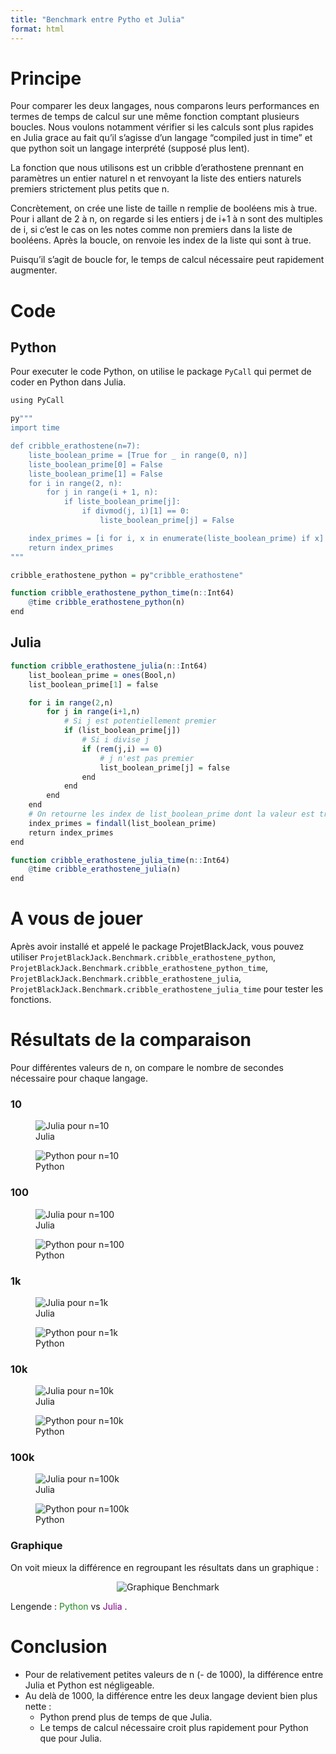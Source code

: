 ```yaml
---
title: "Benchmark entre Pytho et Julia"
format: html
---
```

# Principe
Pour comparer les deux langages, nous comparons leurs performances en termes de temps de calcul sur une même fonction comptant plusieurs boucles. Nous voulons notamment vérifier si les calculs sont plus rapides en Julia grace au fait qu'il s'agisse d'un langage "compiled just in time" et que python soit un langage interprété (supposé plus lent).

La fonction que nous utilisons est un cribble d'erathostene prennant en paramètres un entier naturel n et renvoyant la liste des entiers naturels premiers strictement plus petits que n.

Concrètement, on crée une liste de taille n remplie de booléens mis à true. Pour i allant de 2 à n, on regarde si les entiers j de i+1 à n sont des multiples de i, si c'est le cas on les notes comme non premiers dans la liste de booléens. Après la boucle, on renvoie les index de la liste qui sont à true.

Puisqu'il s'agit de boucle for, le temps de calcul nécessaire peut rapidement augmenter.

# Code

## Python
Pour executer le code Python, on utilise  le package `PyCall` qui permet de coder en Python dans Julia.

```r
using PyCall

py"""
import time

def cribble_erathostene(n=7):
    liste_boolean_prime = [True for _ in range(0, n)]
    liste_boolean_prime[0] = False
    liste_boolean_prime[1] = False
    for i in range(2, n):
        for j in range(i + 1, n):
            if liste_boolean_prime[j]:
                if divmod(j, i)[1] == 0:
                    liste_boolean_prime[j] = False

    index_primes = [i for i, x in enumerate(liste_boolean_prime) if x]
    return index_primes
"""

cribble_erathostene_python = py"cribble_erathostene"

function cribble_erathostene_python_time(n::Int64)
    @time cribble_erathostene_python(n)
end
```

## Julia
```r
function cribble_erathostene_julia(n::Int64)
    list_boolean_prime = ones(Bool,n)
    list_boolean_prime[1] = false

    for i in range(2,n)
        for j in range(i+1,n)
            # Si j est potentiellement premier
            if (list_boolean_prime[j])
                # Si i divise j
                if (rem(j,i) == 0)
                    # j n'est pas premier
                    list_boolean_prime[j] = false
                end
            end
        end
    end
    # On retourne les index de list_boolean_prime dont la valeur est true.
    index_primes = findall(list_boolean_prime)
    return index_primes
end

function cribble_erathostene_julia_time(n::Int64)
    @time cribble_erathostene_julia(n)
end
```

# A vous de jouer
Après avoir installé et appelé le package ProjetBlackJack, vous pouvez utiliser `ProjetBlackJack.Benchmark.cribble_erathostene_python`, `ProjetBlackJack.Benchmark.cribble_erathostene_python_time`, `ProjetBlackJack.Benchmark.cribble_erathostene_julia`, `ProjetBlackJack.Benchmark.cribble_erathostene_julia_time` pour tester les fonctions.

# Résultats de la comparaison

Pour différentes valeurs de n, on compare le nombre de secondes nécessaire pour chaque langage.

### 10
<div class="two-images">
<figure>
    <img src="images/julia_10.png" alt="Julia pour n=10" style="max-width: 80%; max-height: 80%;">
    <figcaption>Julia</figcaption>
  </figure>
  <figure>
    <img src="images/python_10.png" alt="Python pour n=10" style="max-width: 80%; max-height: 80%;">
    <figcaption>Python</figcaption>
  </figure>
</div>

### 100
<div class="two-images">
<figure>
    <img src="images/julia_100.png" alt="Julia pour n=100" style="max-width: 80%; max-height: 80%;">
    <figcaption>Julia</figcaption>
  </figure>
  <figure>
    <img src="images/python_100.png" alt="Python pour n=100" style="max-width: 80%; max-height: 80%;">
    <figcaption>Python</figcaption>
  </figure>
</div>

### 1k
<div class="two-images">
<figure>
    <img src="images/julia_1k.png" alt="Julia pour n=1k" style="max-width: 80%; max-height: 80%;">
    <figcaption>Julia</figcaption>
  </figure>
  <figure>
    <img src="images/python_1k.png" alt="Python pour n=1k" style="max-width: 80%; max-height: 80%;">
    <figcaption>Python</figcaption>
  </figure>
</div>

### 10k
<div class="two-images">
<figure>
    <img src="images/julia_10k.png" alt="Julia pour n=10k" style="max-width: 80%; max-height: 80%;">
    <figcaption>Julia</figcaption>
  </figure>
  <figure>
    <img src="images/python_10k.png" alt="Python pour n=10k" style="max-width: 80%; max-height: 80%;">
    <figcaption>Python</figcaption>
  </figure>
</div>

### 100k
<div class="two-images">
<figure>
    <img src="images/julia_100k.png" alt="Julia pour n=100k" style="max-width: 80%; max-height: 80%;">
    <figcaption>Julia</figcaption>
  </figure>
  <figure>
    <img src="images/python_100k.png" alt="Python pour n=100k"  style="max-width: 80%; max-height: 80%;">
    <figcaption>Python</figcaption>
  </figure>
</div>

### Graphique
On voit mieux la différence en regroupant les résultats dans un graphique :

<div style="text-align: center;">
  <img src="images/graphique_benchmark.png" alt="Graphique Benchmark" style="max-width: 60%; max-height: 60%;">
</div>
Lengende : <font color="forestgreen"> Python </font> vs <font color="purple"> Julia </font>. 

# Conclusion
- Pour de relativement petites valeurs de n (- de 1000), la différence entre Julia et Python est négligeable.
- Au delà de 1000, la différence entre les deux langage devient bien plus nette :
    - Python prend plus de temps de que Julia.
    - Le temps de calcul nécessaire croit plus rapidement pour Python que pour Julia.

